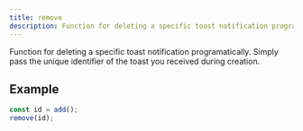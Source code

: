```yaml
---
title: remove
description: Function for deleting a specific toast notification programatically. Simply pass the unique identifier of the toast you received during creation.
---
```


Function for deleting a specific toast notification programatically. Simply pass the unique identifier of the toast you received during creation.

## Example

```ts
const id = add();
remove(id);
```


<Blob1 />
